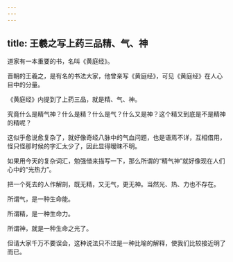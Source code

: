 ```yaml
---
---
---
```

title: 王羲之写上药三品精、气、神
---




道家有一本重要的书，名叫《黄庭经》。

晋朝的王羲之，是有名的书法大家，他曾亲写《黄庭经》，可见《黄庭经》在人心目中的分量。

《黄庭经》内提到了上药三品，就是精、气、神。

究竟什么是精气神？什么是精？什么是气？什么又是神？这个精又到底是不是精神的精呢？

这似乎愈说愈复杂了，就好像奇经八脉中的气血问题，也是语焉不详，互相借用，怪只怪那时候的字汇太少了，因此显得暧昧不明。

如果用今天的复杂词汇，勉强借来描写一下，那么所谓的“精气神”就好像现在人们心中的“光热力”。

把一个死去的人作解剖，既无精，又无气，更无神。当然光、热、力也不存在。

所谓气，是一种生命能。

所谓精，是一种生命力。

所谓神，就是一种生命之光了。

但请大家千万不要误会，这种说法只不过是一种比喻的解释，使我们比较接近明了而已。